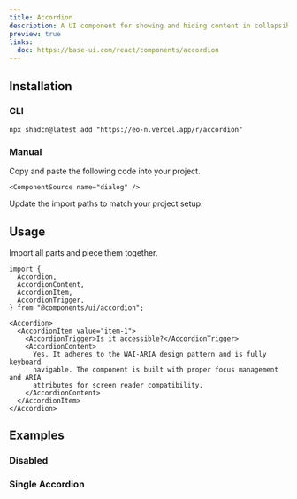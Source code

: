 ```yaml
---
title: Accordion
description: A UI component for showing and hiding content in collapsible sections.
preview: true
links:
  doc: https://base-ui.com/react/components/accordion
---
```


<ComponentTabs name="accordion-demo" />

## Installation

### CLI

```package-install
npx shadcn@latest add "https://eo-n.vercel.app/r/accordion"
```

### Manual

<Steps>

  <Step>
    Copy and paste the following code into your project.

    <ComponentSource name="dialog" />

  </Step>
  
  <Step>Update the import paths to match your project setup.</Step>

</Steps>

## Usage

Import all parts and piece them together.

```tsx
import {
  Accordion,
  AccordionContent,
  AccordionItem,
  AccordionTrigger,
} from "@components/ui/accordion";
```

```tsx
<Accordion>
  <AccordionItem value="item-1">
    <AccordionTrigger>Is it accessible?</AccordionTrigger>
    <AccordionContent>
      Yes. It adheres to the WAI-ARIA design pattern and is fully keyboard
      navigable. The component is built with proper focus management and ARIA
      attributes for screen reader compatibility.
    </AccordionContent>
  </AccordionItem>
</Accordion>
```

## Examples

### Disabled

<ComponentTabs name="accordion-disabled" />

### Single Accordion

<ComponentTabs name="accordion-single" />
